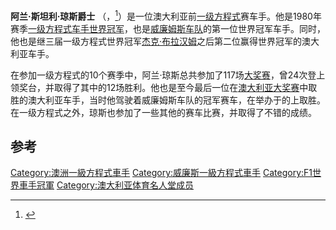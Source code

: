 {{expand|time=2014-03-08T11:12:58+00:00}}
{{noteTA
|G1=F1
|G2=TO
|G3=Transport
|T=zh-hans:阿兰·琼斯;zh-hant:阿蘭·瓊斯;zh-hk:阿倫·鍾斯
}}
{{F1 driver
 | Name = 阿兰·琼斯
 | Image = Alan Jones 1980.jpg
 | Caption=阿兰·琼斯在[[赞德沃特赛道|赞德沃特赛道]]（1980年）
 | Birth_date = {{birth date and age|1946|11|2}}
 | Birth_place = {{AUS}}[[維多利亞州|維多利亞州]][[墨爾本|墨爾本]]
 | Years         = {{le|1975年一级方程式赛季|1975 Formula One Season|1975年}}–{{le|1981年世界一级方程式锦标赛|1981 Formula One World Championship|1981年}}, {{le|1983年世界一级方程式锦标赛|1983 Formula One World Championship|1983年}}, {{le|1985年世界一级方程式锦标赛|1985 Formula One World Championship|1985年}}–{{le|1986年世界一级方程式锦标赛|1986 Formula One World Championship|1986年}}
 |Nationality = {{AUS}} 
 |Teams =  {{link-en|海斯凯茨车队|Hesketh Racing}}， {{link-en|希尔车队|Embassy Hill}}，{{link-en|苏尔特斯车队|Surtees}}，{{link-en|影子赛车车队|Shadow Racing Cars}}，[[威廉姆斯车队|威廉姆斯车队]]，[[银箭GP车队|银箭GP车队]]，{{link-en|罗拉车队|Haas Lola}}
 |  Races           = 117（116次发车）
 | Championships   = 1（1980）
 | Wins            = 12
 | Podiums         = 24
 | Points          = 199(206)<ref name="droppedpoints">在1990年以前，由车手取得的所有积分，并非完全计算入最终的世界锦标赛冠军排名（参见[[一级方程式积分系统|一级方程式积分系统]]以获取更多资讯）。括号外的数字是锦标赛积分，括号内的数字为车手取得的所有积分。</ref>
 | Poles = 6
 | Fastest laps = 13
 | First race = {{le|1975年西班牙大奖赛|1975 Spanish Grand Prix}}
 | First win = {{le|1977年奥地利大奖赛|1977 Austrian Grand Prix}}
 | Last win = {{le|1981年凯撒宫大奖赛|1981 Caesars Palace Grand Prix}}
 | Last race = {{le|1986年澳大利亚大奖赛|1986 Australian Grand Prix}}
}}

'''阿兰·斯坦利·琼斯爵士''' {{post-nominals|country=GBR|MBE}}（{{lang-en|'''Alan Stanley Jones'''}}，<ref>{{cite book|title=FIA Year Book of Automobile Sport 1979|publisher=Patrick Stephens Ltd.|pages=white p. 38|isbn=0-85059-320-4|nopp=true}}</ref>{{bd|1946年|11月2日}}）是一位澳大利亚前[[一级方程式|一级方程式]]赛车手。他是1980年赛季[[一级方程式车手世界冠军列表|一级方程式车手世界冠军]]，也是[[威廉姆斯车队|威廉姆斯车队]]的第一位世界冠军车手。同时，他也是继三届一级方程式世界冠军[[杰克·布拉汉姆|杰克·布拉汉姆]]之后第二位赢得世界冠军的澳大利亚车手。

在参加一级方程式的10个赛季中，阿兰·琼斯总共参加了117场[[大奖赛|大奖赛]]，曾24次登上领奖台，并取得了其中的12场胜利。他也是至今最后一位在[[澳大利亚大奖赛|澳大利亚大奖赛]]中取胜的澳大利亚车手，当时他驾驶着威廉姆斯车队的冠军赛车{{le|威廉姆斯FW07|Williams FW07|FW07B}}，在举办于{{le|考德公园赛道|Calder Park Raceway}}的{{le|1980年澳大利亚大奖赛|1980 Austrian Grand Prix}}上取胜。在一级方程式之外，琼斯也参加了一些其他的赛车比赛，并取得了不错的成绩。

==参考==
{{reflist}}

{{威廉姆斯車隊}}
{{F1车手世界冠军}}

{{Authority control}}
[[Category:澳洲一級方程式車手|Category:澳洲一級方程式車手]]
[[Category:威廉斯一級方程式車手|Category:威廉斯一級方程式車手]]
[[Category:F1世界車手冠軍|Category:F1世界車手冠軍]]
[[Category:澳大利亚体育名人堂成员|Category:澳大利亚体育名人堂成员]]